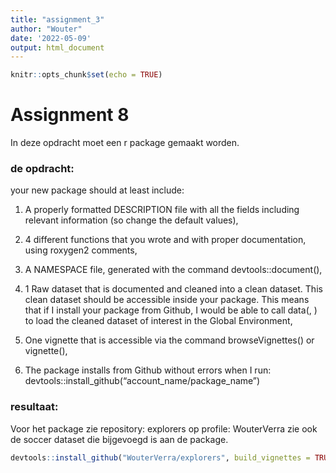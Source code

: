 ```yaml
---
title: "assignment_3"
author: "Wouter"
date: '2022-05-09'
output: html_document
---
```


```r
knitr::opts_chunk$set(echo = TRUE)
```

# Assignment 8
In deze opdracht moet een r package gemaakt worden. 

### de opdracht:
your new package should at least include:

1) A properly formatted DESCRIPTION file with all the fields including relevant information (so change the default values), 

2) 4 different functions that you wrote and with proper documentation, using roxygen2 comments, 

3) A NAMESPACE file, generated with the command devtools::document(), 

4) 1 Raw dataset that is documented and cleaned into a clean dataset. This clean dataset should be accessible inside your package. This means that if I install your package from Github, I would be able to call data(<dataset_name>, <package_name>) to load the cleaned dataset of interest in the Global Environment, 

5) One vignette that is accessible via the command browseVignettes(<package_name>) or vignette(<package_name>), 

6) The package installs from Github without errors when I run: devtools::install_github("account_name/package_name")

### resultaat:
Voor het package zie repository: explorers op profile: WouterVerra
zie ook de soccer dataset die bijgevoegd is aan de package.

```r
devtools::install_github("WouterVerra/explorers", build_vignettes = TRUE, force = TRUE)
```

